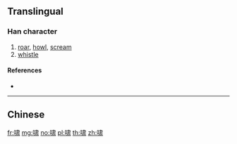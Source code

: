 {{also|嘯}}
==Translingual==

===Han character===
{{Han char|rn=30|rad=口|as=08|sn=11|four=|canj=RLX,XRLX|ids=⿰口肃}}

# [[roar]], [[howl]], [[scream]]
# [[whistle]]

====References====
* {{Han ref|kx=0196.261|hdz=10647.030|uh=5578|ud=21880}}

----

==Chinese==
{{zh-see|嘯}}

[[fr:啸]]
[[mg:啸]]
[[no:啸]]
[[pl:啸]]
[[th:啸]]
[[zh:啸]]